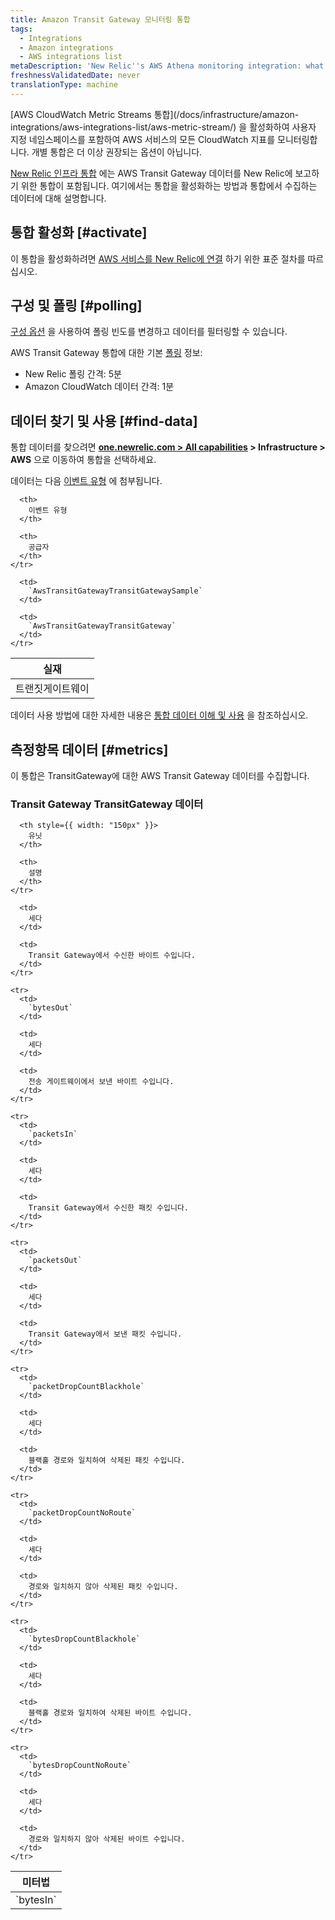 ```yaml
---
title: Amazon Transit Gateway 모니터링 통합
tags:
  - Integrations
  - Amazon integrations
  - AWS integrations list
metaDescription: 'New Relic''s AWS Athena monitoring integration: what data it reports, and how to enable it.'
freshnessValidatedDate: never
translationType: machine
---
```


<Callout variant="important">
  [AWS CloudWatch Metric Streams 통합](/docs/infrastructure/amazon-integrations/aws-integrations-list/aws-metric-stream/) 을 활성화하여 사용자 지정 네임스페이스를 포함하여 AWS 서비스의 모든 CloudWatch 지표를 모니터링합니다. 개별 통합은 더 이상 권장되는 옵션이 아닙니다.
</Callout>

[New Relic 인프라 통합](/docs/infrastructure/integrations-getting-started/getting-started/introduction-infrastructure-integrations) 에는 AWS Transit Gateway 데이터를 New Relic에 보고하기 위한 통합이 포함됩니다. 여기에서는 통합을 활성화하는 방법과 통합에서 수집하는 데이터에 대해 설명합니다.

## 통합 활성화 [#activate]

이 통합을 활성화하려면 [AWS 서비스를 New Relic에 연결](/docs/infrastructure/infrastructure-integrations/getting-started/connect-aws-integrations-infrastructure) 하기 위한 표준 절차를 따르십시오.

## 구성 및 폴링 [#polling]

[구성 옵션](/docs/integrations/new-relic-integrations/getting-started/configure-polling-frequency-data-collection-cloud-integrations) 을 사용하여 폴링 빈도를 변경하고 데이터를 필터링할 수 있습니다.

AWS Transit Gateway 통합에 대한 기본 [폴링](/docs/infrastructure/amazon-integrations/aws-integrations-list/aws-polling-intervals-infrastructure-integrations) 정보:

* New Relic 폴링 간격: 5분
* Amazon CloudWatch 데이터 간격: 1분

## 데이터 찾기 및 사용 [#find-data]

통합 데이터를 찾으려면 <DNT>**[one.newrelic.com > All capabilities](https://one.newrelic.com/all-capabilities) > Infrastructure > AWS**</DNT> 으로 이동하여 통합을 선택하세요.

데이터는 다음 [이벤트 유형](/docs/data-apis/understand-data/new-relic-data-types/#event-data) 에 첨부됩니다.

<table>
  <thead>
    <tr>
      <th>
        실재
      </th>

      <th>
        이벤트 유형
      </th>

      <th>
        공급자
      </th>
    </tr>
  </thead>

  <tbody>
    <tr>
      <td>
        트랜짓게이트웨이
      </td>

      <td>
        `AwsTransitGatewayTransitGatewaySample`
      </td>

      <td>
        `AwsTransitGatewayTransitGateway`
      </td>
    </tr>
  </tbody>
</table>

데이터 사용 방법에 대한 자세한 내용은 [통합 데이터 이해 및 사용](/docs/infrastructure/integrations/find-use-infrastructure-integration-data) 을 참조하십시오.

## 측정항목 데이터 [#metrics]

이 통합은 TransitGateway에 대한 AWS Transit Gateway 데이터를 수집합니다.

### Transit Gateway TransitGateway 데이터

<table>
  <thead>
    <tr>
      <th style={{ width: "275px" }}>
        미터법
      </th>

      <th style={{ width: "150px" }}>
        유닛
      </th>

      <th>
        설명
      </th>
    </tr>
  </thead>

  <tbody>
    <tr>
      <td>
        `bytesIn`
      </td>

      <td>
        세다
      </td>

      <td>
        Transit Gateway에서 수신한 바이트 수입니다.
      </td>
    </tr>

    <tr>
      <td>
        `bytesOut`
      </td>

      <td>
        세다
      </td>

      <td>
        전송 게이트웨이에서 보낸 바이트 수입니다.
      </td>
    </tr>

    <tr>
      <td>
        `packetsIn`
      </td>

      <td>
        세다
      </td>

      <td>
        Transit Gateway에서 수신한 패킷 수입니다.
      </td>
    </tr>

    <tr>
      <td>
        `packetsOut`
      </td>

      <td>
        세다
      </td>

      <td>
        Transit Gateway에서 보낸 패킷 수입니다.
      </td>
    </tr>

    <tr>
      <td>
        `packetDropCountBlackhole`
      </td>

      <td>
        세다
      </td>

      <td>
        블랙홀 경로와 일치하여 삭제된 패킷 수입니다.
      </td>
    </tr>

    <tr>
      <td>
        `packetDropCountNoRoute`
      </td>

      <td>
        세다
      </td>

      <td>
        경로와 일치하지 않아 삭제된 패킷 수입니다.
      </td>
    </tr>

    <tr>
      <td>
        `bytesDropCountBlackhole`
      </td>

      <td>
        세다
      </td>

      <td>
        블랙홀 경로와 일치하여 삭제된 바이트 수입니다.
      </td>
    </tr>

    <tr>
      <td>
        `bytesDropCountNoRoute`
      </td>

      <td>
        세다
      </td>

      <td>
        경로와 일치하지 않아 삭제된 바이트 수입니다.
      </td>
    </tr>
  </tbody>
</table>
